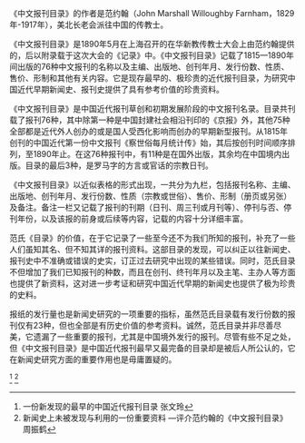 {{orphan|time=2015-01-04T10:24:19+00:00}}
《中文报刊目录》的作者是范约翰（John Marshall Willoughby Farnham，1829年-1917年），美北长老会派往中国的传教士。

《中文报刊目录》是1890年5月在上海召开的在华新教传教士大会上由范约翰提供的，后以附录载于这次大会的《记录》中。《中文报刊目录》记载了1815—1890年间出版的76种中文报刊的名称以及主编、出版地、创刊年月、发行份数、性质、售价、形制和其他有关内容。它是现存最早的、极珍贵的近代报刊目录，为研究中国近代早期新闻史、报刊史提供了具有参考价值的珍贵资料。

《中文报刊目录》是中国近代报刊草创和初期发展阶段的中文报刊名录。目录共刊载了报刊76种，其中除第一种是中国封建社会相沿刊印的《京报》外，其他75种全部都是近代外人创办的或是国人受西化影响而创办的早期新型报刊。从1815年创刊的中国近代第一份中文报刊《察世俗每月统计传》始，其后按创刊时间顺序排列，至1890年止。在这76种报刊中，有11种是在国外出版，其余均在中国境内出版。目录的最后3种，是罗马字的方言或官话的宗教日刊。

《中文报刊目录》以近似表格的形式出现，一共分为九栏，包括报刊名称、主编、出版地、创刊年月、发行份数、性质（宗教或世俗）、售价、形制（册页或另张）及备注。备注一栏又记载了报刊的刊期（日刊、周三刊或月刊等）、停刊与否、停刊年份，以及该报的前身或后续等内容，记载的内容十分详细丰富。

范氏《目录》的价值，在于它记录了一些至今还不为我们所知的报刊，补充了一些人们虽知其名、但不知其详的报刊资料。这部目录的发现，可以纠正以往新闻史、报刊史中不准确或错误的史实，订正过去研究中出现的某些错误。同时，范氏目录不但增加了我们已知报刊的种数，而且在创刊、终刊年月以及主笔、主办人等方面也提供了新资料，这对进一步考证和研究中国近代早期的新闻史也提供了极为珍贵的史料。

报纸的发行量也是新闻史研究的一项重要的指标，虽然范氏目录载有发行份数的报刊仅有23种，但也全部是有历史价值的参考资料。诚然，范氏目录并非尽善尽美，它遗漏了一些重要的报刊，尤其是中国境外发行的报刊。尽管有些不足之处，但《中文报刊目录》是中国近代报刊最早又最完备的目录却是被后人所公认的，它在新闻史研究方面的重要作用也是毋庸置疑的。

<ref>一份新发现的最早的中国近代报刊目录 张文玲</ref>
<ref>新闻史上未被发现与利用的一份重要资料 —评介范约翰的《中文报刊目录》 周振鹤</ref>